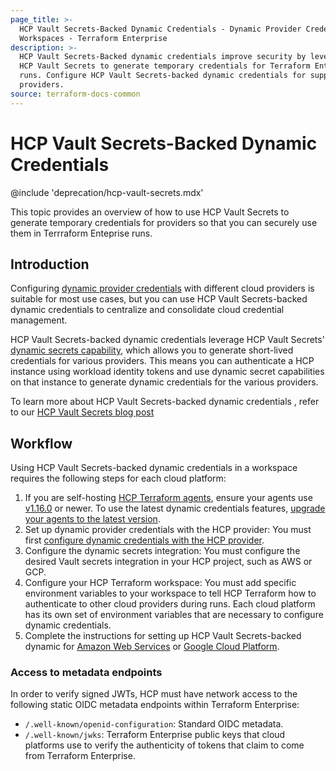 ```yaml
---
page_title: >-
  HCP Vault Secrets-Backed Dynamic Credentials - Dynamic Provider Credentials -
  Workspaces - Terraform Enterprise
description: >-
  HCP Vault Secrets-Backed dynamic credentials improve security by leveraging
  HCP Vault Secrets to generate temporary credentials for Terraform Enterprise
  runs. Configure HCP Vault Secrets-backed dynamic credentials for supported
  providers.
source: terraform-docs-common
---
```


# HCP Vault Secrets-Backed Dynamic Credentials

@include 'deprecation/hcp-vault-secrets.mdx'

This topic provides an overview of how to use HCP Vault Secrets to generate temporary credentials for providers so that you can securely use them in Terrraform Enteprise runs.

## Introduction

Configuring [dynamic provider credentials](/terraform/enterprise/workspaces/dynamic-provider-credentials) with different cloud providers is suitable for most use cases, but you can use HCP Vault Secrets-backed dynamic credentials to centralize and consolidate cloud credential management.

HCP Vault Secrets-backed dynamic credentials leverage HCP Vault Secrets' [dynamic secrets capability](/hcp/docs/vault-secrets/dynamic-secrets), which allows you to generate short-lived credentials for various providers. This means you can authenticate a HCP instance using workload identity tokens and use dynamic secret capabilities on that instance to generate dynamic credentials for the various providers.

To learn more about HCP Vault Secrets-backed dynamic credentials , refer to our [HCP Vault Secrets blog post](https://www.hashicorp.com/blog/hcp-vault-secrets-is-now-generally-available)

## Workflow

Using HCP Vault Secrets-backed dynamic credentials in a workspace requires the following steps for each cloud platform:

1. If you are self-hosting [HCP Terraform agents](/terraform/cloud-docs/agents), ensure your agents use [v1.16.0](/terraform/cloud-docs/agents/changelog#1-16-0-10-02-2024) or newer. To use the latest dynamic credentials features, [upgrade your agents to the latest version](/terraform/cloud-docs/agents/changelog).
1. Set up dynamic provider credentials with the HCP provider: You must first [configure dynamic credentials with the HCP provider](/terraform/enterprise/workspaces/dynamic-provider-credentials/hcp-configuration).
1. Configure the dynamic secrets integration: You must configure the desired Vault secrets integration in your HCP project, such as AWS or GCP.
1. Configure your HCP Terraform workspace: You must add specific environment variables to your workspace to tell HCP Terraform how to authenticate to other cloud providers during runs. Each cloud platform has its own set of environment variables that are necessary to configure dynamic credentials.
1. Complete the instructions for setting up HCP Vault Secrets-backed dynamic for [Amazon Web Services](/terraform/enterprise/workspaces/dynamic-provider-credentials/hcp-vault-secrets-backed/aws-configuration) or [Google Cloud Platform](/terraform/enterprise/workspaces/dynamic-provider-credentials/hcp-vault-secrets-backed/gcp-configuration).


### Access to metadata endpoints

In order to verify signed JWTs, HCP must have network access to the following static OIDC metadata endpoints within Terraform Enterprise:

- `/.well-known/openid-configuration`: Standard OIDC metadata.
- `/.well-known/jwks`: Terraform Enterprise public keys that cloud platforms use to verify the authenticity of tokens that claim to come from Terraform Enterprise.
